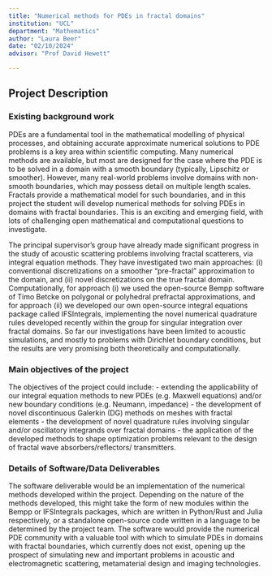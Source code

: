 ```yaml
---
title: "Numerical methods for PDEs in fractal domains"
institution: "UCL"
department: "Mathematics"
author: "Laura Beer"
date: "02/10/2024"
advisor: "Prof David Hewett"

---
```

## Project Description

### Existing background work

PDEs are a fundamental tool in the mathematical modelling of physical processes, and obtaining accurate approximate numerical solutions to PDE problems is a key area within scientific computing. Many numerical methods are available, but most are designed for the case where the PDE is to be solved in a domain with a smooth boundary (typically, Lipschitz or smoother). However, many real-world problems involve domains with non-smooth boundaries, which may possess detail on multiple length scales. Fractals provide a mathematical model for such boundaries, and in this project the student will develop numerical methods for solving PDEs in domains with fractal boundaries. This is an exciting and emerging field, with lots of challenging open mathematical and computational questions to investigate. 

The principal supervisor’s group have already made significant progress in the study of acoustic scattering problems involving fractal scatterers, via integral equation methods. They have investigated two main approaches: (i) conventional discretizations on a smoother “pre-fractal” approximation to the domain, and (ii) novel discretizations on the true fractal domain. Computationally, for approach (i) we used the open-source Bempp software of Timo Betcke on polygonal or polyhedral prefractal approximations, and for approach (ii) we developed our own open-source integral equations package called IFSIntegrals, implementing the novel numerical quadrature rules developed recently within the group for singular integration over fractal domains. So far our investigations have been limited to acoustic simulations, and mostly to problems with Dirichlet boundary conditions, but the results are very promising both theoretically and computationally.

### Main objectives of the project

The objectives of the project could include:
-	extending the applicability of our integral equation methods to new PDEs (e.g. Maxwell equations) and/or new boundary conditions (e.g. Neumann, impedance)
-	the development of novel discontinuous Galerkin (DG) methods on meshes with fractal elements
-	the development of novel quadrature rules involving singular and/or oscillatory integrands over fractal domains
-	the application of the developed methods to shape optimization problems relevant to the design of fractal wave 
absorbers/reflectors/ transmitters. 

### Details of Software/Data Deliverables

The software deliverable would be an implementation of the numerical methods developed within the project. Depending on the nature of the methods developed, this might take the form of new modules within the Bempp or IFSIntegrals packages, which are written in Python/Rust and Julia respectively, or a standalone open-source code written in a language to be determined by the project team. The software would provide the numerical PDE community with a valuable tool with which to simulate PDEs in domains with fractal boundaries, which currently does not exist, opening up the prospect of simulating new and important problems in acoustic and electromagnetic scattering, metamaterial design and imaging technologies. 